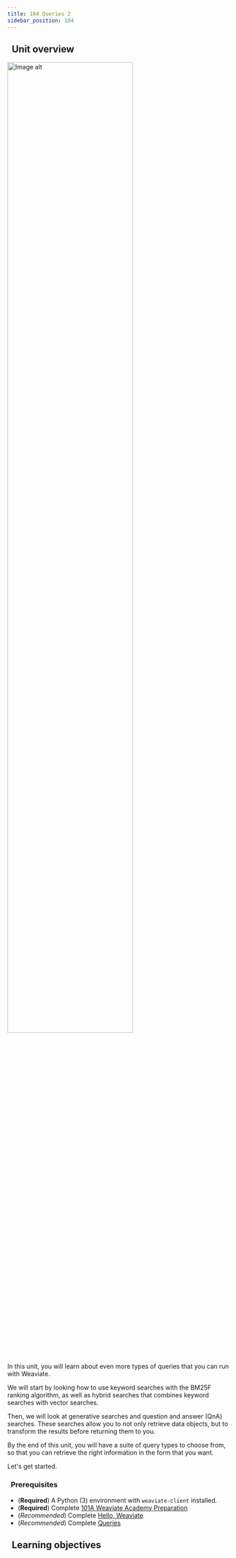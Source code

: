 ```yaml
---
title: 104 Queries 2
sidebar_position: 104
---
```


## <i class="fa-solid fa-chalkboard-user"></i>&nbsp;&nbsp;Unit overview


<img src={imageUrl} alt="Image alt" width="75%"/>

<!-- Provide context for this course, in addition to the concrete learning goals and outcomes. Why would someone want to do this unit? -->

In this unit, you will learn about even more types of queries that you can run with Weaviate.

We will start by looking how to use keyword searches with the BM25F ranking algorithm, as well as hybrid searches that combines keyword searches with vector searches.

Then, we will look at generative searches and question and answer (QnA) searches. These searches allow you to not only retrieve data objects, but to transform the results before returning them to you.

By the end of this unit, you will have a suite of query types to choose from, so that you can retrieve the right information in the form that you want.

Let's get started.

### <i class="fa-solid fa-clipboard-list-check"></i>&nbsp;&nbsp;Prerequisites

- (**Required**) A Python (3) environment with `weaviate-client` installed.
- (**Required**) Complete [101A Weaviate Academy Preparation](../setup.mdx)
- (*Recommended*) Complete [Hello, Weaviate](../101_hello_weaviate/index.mdx)
- (*Recommended*) Complete [Queries](../102_queries_1/index.mdx)

## <i class="fa-solid fa-chalkboard-user"></i>&nbsp;&nbsp;Learning objectives


<LearningGoalsExp />


<LearningGoals unitName="queries_2"/>


<GiscusDocComment />

